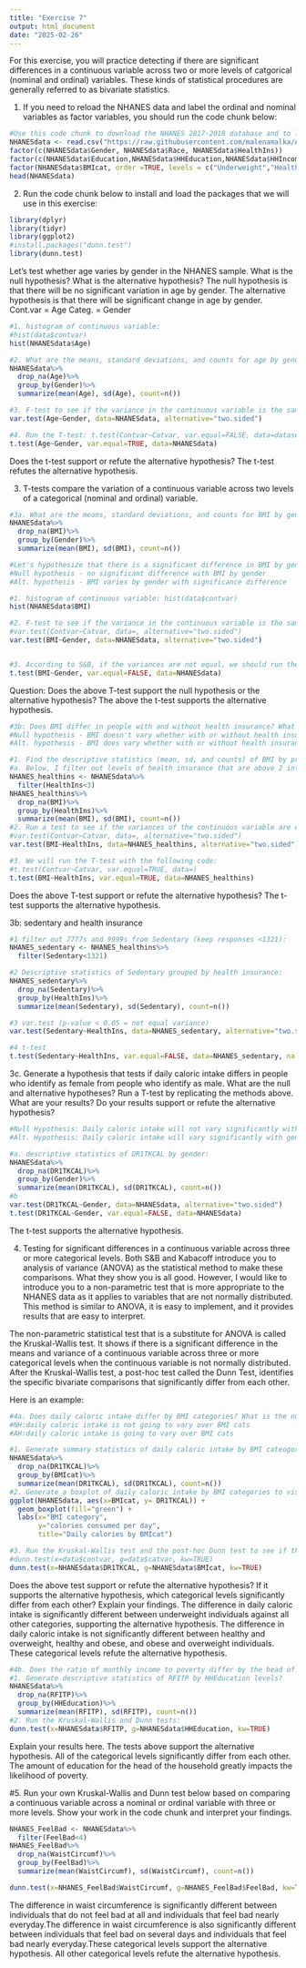 ```yaml
---
title: "Exercise 7"
output: html_document
date: "2025-02-26"
---
```

For this exercise, you will practice detecting if there are significant differences in a continuous variable across two or more levels of catgorical (nominal and ordinal) variables. These kinds of statistical procedures are generally referred to as bivariate statistics.

1. If you need to reload the NHANES data and label the ordinal and nominal variables as factor variables, you should run the code chunk below:
```r
#Use this code chunk to download the NHANES 2017-2018 database and to label the nominal and ordinal variables as factor variables (if necessary):
NHANESdata <- read.csv("https://raw.githubusercontent.com/malenamalka/ANTH241-SP25/refs/heads/main/data/NHANES2017-28")
factor(c(NHANESdata$Gender, NHANESdata$Race, NHANESdata$HealthIns))
factor(c(NHANESdata$Education,NHANESdata$HHEducation,NHANESdata$HHIncome,NHANESdata$FeelBad,NHANESdata$HHFoodSec),order=TRUE)
factor(NHANESdata$BMIcat, order =TRUE, levels = c("Underweight","Healthy","Overweight","Obese"))
head(NHANESdata)
```

2. Run the code chunk below to install and load the packages that we will use in this exercise:
```r
library(dplyr)
library(tidyr)
library(ggplot2)
#install.packages("dunn.test")
library(dunn.test)
```


Let's test whether age varies by gender in the NHANES sample. What is the null hypothesis? What is the alternative hypothesis?
The null hypothesis is that there will be no significant variation in age by gender. The alternative hypothesis is that there will be significant change in age by gender.
Cont.var = Age
Categ. = Gender
```r
#1. histogram of continuous variable:
#hist(data$contvar)
hist(NHANESdata$Age)

#2. What are the means, standard deviations, and counts for age by gender?
NHANESdata%>%
  drop_na(Age)%>%
  group_by(Gender)%>%
  summarize(mean(Age), sd(Age), count=n())

#3. F-test to see if the variance in the continuous variable is the same for the different levels of the categorical variable:
var.test(Age~Gender, data=NHANESdata, alternative="two.sided")

#4. Run the T-test: t.test(Contvar~Catvar, var.equal=FALSE, data=dataset)
t.test(Age~Gender, var.equal=TRUE, data=NHANESdata)

```
Does the t-test support or refute the alternative hypothesis?
The t-test refutes the alternative hypothesis.

3. T-tests compare the variation of a continuous variable across two levels of a categorical (nominal and ordinal) variable. 
```r
#3a. What are the means, standard deviations, and counts for BMI by gender?
NHANESdata%>%
  drop_na(BMI)%>%
  group_by(Gender)%>%
  summarize(mean(BMI), sd(BMI), count=n())

#Let's hypothesize that there is a significant difference in BMI by gender in the NHANES 2017-2018 sample. What is the null hypothesis? What is the alternative hypothesis? We will test this hypothesis using the method shown in S&B, section 7.1.2
#Null hypothesis - no significant difference with BMI by gender
#Alt. hypothesis - BMI varies by gender with significance difference

#1. histogram of continuous variable: hist(data$contvar)
hist(NHANESdata$BMI)

#2. F-test to see if the variance in the continuous variable is the same for the different levels of the categorical variable: 
#var.test(Contvar~Catvar, data=, alternative="two.sided")
var.test(BMI~Gender, data=NHANESdata, alternative="two.sided")


#3. According to S&B, if the variances are not equal, we should run the T-test anyways: t.test(Contvar~Catvar, var.equal=FALSE, data=)
t.test(BMI~Gender, var.equal=FALSE, data=NHANESdata)

```
Question: Does the above T-test support the null hypothesis or the alternative hypothesis?
The above the t-test supports the alternative hypothesis.

```r
#3b: Does BMI differ in people with and without health insurance? What is the null hypothesis? What is the alternative hypothesis?
#Null hypothesis - BMI doesn't vary whether with or without health insurance
#Alt. hypothesis - BMI does vary whether with or without health insurance

#1. Find the descriptive statistics (mean, sd, and counts) of BMI by presence/absence of health insurance. 
#a. Below, I filter out levels of health insurance that are above 2 into a new database to ensure that the 7s and 9s are not part of the analysis.
NHANES_healthins <- NHANESdata%>%
  filter(HealthIns<3)
NHANES_healthins%>%
  drop_na(BMI)%>%
  group_by(HealthIns)%>%
  summarize(mean(BMI), sd(BMI), count=n())
#2. Run a test to see if the variances of the continuous variable are equal across different levels of the categorical variable:
#var.test(Contvar~Catvar, data=, alternative="two.sided")
var.test(BMI~HealthIns, data=NHANES_healthins, alternative="two.sided")

#3. We will run the T-test with the following code:
#t.test(Contvar~Catvar, var.equal=TRUE, data=)
t.test(BMI~HealthIns, var.equal=TRUE, data=NHANES_healthins)
```
Does the above T-test support or refute the alternative hypothesis?
The t-test supports the alternative hypothesis.

3b: sedentary and health insurance
```r
#1 filter out 7777s and 9999s from Sedentary (keep responses <1321):
NHANES_sedentary <- NHANES_healthins%>%
  filter(Sedentary<1321)

#2 Descriptive statistics of Sedentary grouped by health insurance:
NHANES_sedentary%>%
  drop_na(Sedentary)%>%
  group_by(HealthIns)%>%
  summarize(mean(Sedentary), sd(Sedentary), count=n())

#3 var.test (p-value < 0.05 = not equal variance)
var.test(Sedentary~HealthIns, data=NHANES_sedentary, alternative="two.sided")

#4 t-test
t.test(Sedentary~HealthIns, var.equal=FALSE, data=NHANES_sedentary, na.rm=TRUE)

```


3c. Generate a hypothesis that tests if daily caloric intake differs in people who identify as female from people who identify as male. What are the null and alternative hypotheses? Run a T-test by replicating the methods above. What are your results? Do your results support or refute the alternative hypothesis?
```r
#Null Hypothesis: Daily caloric intake will not vary significantly with gender
#Alt. Hypothesis: Daily caloric intake will vary significantly with gender

#a. descriptive statistics of DR1TKCAL by gender:
NHANESdata%>%
  drop_na(DR1TKCAL)%>%
  group_by(Gender)%>%
  summarize(mean(DR1TKCAL), sd(DR1TKCAL), count=n())
#b
var.test(DR1TKCAL~Gender, data=NHANESdata, alternative="two.sided")
t.test(DR1TKCAL~Gender, var.equal=FALSE, data=NHANESdata)
```
The t-test supports the alternative hypothesis.

4. Testing for significant differences in a continuous variable across three or more categorical levels. Both S&B and Kabacoff introduce you to analysis of variance (ANOVA) as the statistical method to make these comparisons. What they show you is all good. However, I would like to introduce you to a non-parametric test that is more appropriate to the NHANES data as it applies to variables that are not normally distributed. This method is similar to ANOVA, it is easy to implement, and it provides results that are easy to interpret. 

The non-parametric statistical test that is a substitute for ANOVA is called the Kruskal-Wallis test. It shows if there is a significant difference in the means and variance of a continuous variable across three or more categorical levels when the continuous variable is not normally distributed. After the Kruskal-Wallis test, a post-hoc test called the Dunn Test, identifies the specific bivariate comparisons that significantly differ from each other.

Here is an example:
```r
#4a. Does daily caloric intake differ by BMI categories? What is the null hypothesis? What is the alternative hypothesis?
#NH:daily caloric intake is not going to vary over BMI cats
#AH:daily caloric intake is going to vary over BMI cats

#1. Generate summary statistics of daily caloric intake by BMI cateogories?
NHANESdata%>%
  drop_na(DR1TKCAL)%>%
  group_by(BMIcat)%>%
  summarize(mean(DR1TKCAL), sd(DR1TKCAL), count=n())
#2. Generate a boxplot of daily caloric intake by BMI categories to visualize the summary statistics
ggplot(NHANESdata, aes(x=BMIcat, y= DR1TKCAL)) + 
  geom_boxplot(fill="green") + 
  labs(x="BMI category", 
       y="calories consumed per day",
       title="Daily calories by BMIcat")

#3. Run the Kruskal-Wallis test and the post-hoc Dunn test to see if there are any significant differences in daily caloric intake by BMI categories. The code for the Kruskal-Wallis and Dunn test is: 
#dunn.test(x=data$contvar, g=data$catvar, kw=TRUE)
dunn.test(x=NHANESdata$DR1TKCAL, g=NHANESdata$BMIcat, kw=TRUE)
```
Does the above test support or refute the alternative hypothesis? If it supports the alternative hypothesis, which categorical levels significantly differ from each other? Explain your findings.
The difference in daily caloric intake is significantly different between underweight individuals against all other categories, supporting the alternative hypothesis. The difference in daily caloric intake is not significantly different between healthy and overweight, healthy and obese, and obese and overweight individuals. These categorical levels refute the alternative hypothesis.

```r
#4b. Does the ratio of monthly income to poverty differ by the head of household's education level? What is the null hypothesis? What is the alternative hypothesis?
#1. Generate descriptive statistics of RFITP by HHEducation levels?
NHANESdata%>%
  drop_na(RFITP)%>%
  group_by(HHEducation)%>%
  summarize(mean(RFITP), sd(RFITP), count=n())
#2. Run the Kruskal-Wallis and Dunn tests:
dunn.test(x=NHANESdata$RFITP, g=NHANESdata$HHEducation, kw=TRUE)

```
Explain your results here.
The tests above support the alternative hypothesis. All of the categorical levels significantly differ from each other. The amount of education for the head of the household greatly impacts the likelihood of poverty.

#5. Run your own Kruskal-Wallis and Dunn test below based on comparing a continuous variable across a nominal or ordinal variable with three or more levels. Show your work in the code chunk and interpret your findings.
```r
NHANES_FeelBad <- NHANESdata%>%
  filter(FeelBad<4)
NHANES_FeelBad%>%
  drop_na(WaistCircumf)%>%
  group_by(FeelBad)%>%
  summarize(mean(WaistCircumf), sd(WaistCircumf), count=n())

dunn.test(x=NHANES_FeelBad$WaistCircumf, g=NHANES_FeelBad$FeelBad, kw=TRUE)
```
The difference in waist circumference is significantly different between individuals that do not feel bad at all and individuals that feel bad nearly everyday.The difference in waist circumference is also significantly different between individuals that feel bad on several days and individuals that feel bad nearly everyday.These categorical levels support the alternative hypothesis. All other categorical levels refute the alternative hypothesis.
